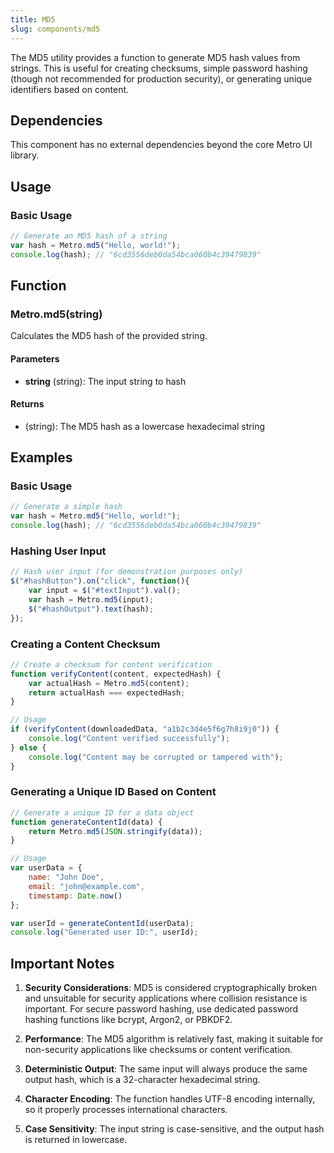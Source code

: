 ```yaml
---
title: MD5
slug: components/md5
---
```


The MD5 utility provides a function to generate MD5 hash values from strings. This is useful for creating checksums, simple password hashing (though not recommended for production security), or generating unique identifiers based on content.

## Dependencies

This component has no external dependencies beyond the core Metro UI library.

## Usage

### Basic Usage

```javascript
// Generate an MD5 hash of a string
var hash = Metro.md5("Hello, world!");
console.log(hash); // "6cd3556deb0da54bca060b4c39479839"
```

## Function

### Metro.md5(string)

Calculates the MD5 hash of the provided string.

#### Parameters
- **string** (string): The input string to hash

#### Returns
- (string): The MD5 hash as a lowercase hexadecimal string

## Examples

### Basic Usage
```javascript
// Generate a simple hash
var hash = Metro.md5("Hello, world!");
console.log(hash); // "6cd3556deb0da54bca060b4c39479839"
```

### Hashing User Input
```javascript
// Hash user input (for demonstration purposes only)
$("#hashButton").on("click", function(){
    var input = $("#textInput").val();
    var hash = Metro.md5(input);
    $("#hashOutput").text(hash);
});
```

### Creating a Content Checksum
```javascript
// Create a checksum for content verification
function verifyContent(content, expectedHash) {
    var actualHash = Metro.md5(content);
    return actualHash === expectedHash;
}

// Usage
if (verifyContent(downloadedData, "a1b2c3d4e5f6g7h8i9j0")) {
    console.log("Content verified successfully");
} else {
    console.log("Content may be corrupted or tampered with");
}
```

### Generating a Unique ID Based on Content
```javascript
// Generate a unique ID for a data object
function generateContentId(data) {
    return Metro.md5(JSON.stringify(data));
}

// Usage
var userData = {
    name: "John Doe",
    email: "john@example.com",
    timestamp: Date.now()
};

var userId = generateContentId(userData);
console.log("Generated user ID:", userId);
```

## Important Notes

1. **Security Considerations**: MD5 is considered cryptographically broken and unsuitable for security applications where collision resistance is important. For secure password hashing, use dedicated password hashing functions like bcrypt, Argon2, or PBKDF2.

2. **Performance**: The MD5 algorithm is relatively fast, making it suitable for non-security applications like checksums or content verification.

3. **Deterministic Output**: The same input will always produce the same output hash, which is a 32-character hexadecimal string.

4. **Character Encoding**: The function handles UTF-8 encoding internally, so it properly processes international characters.

5. **Case Sensitivity**: The input string is case-sensitive, and the output hash is returned in lowercase.          